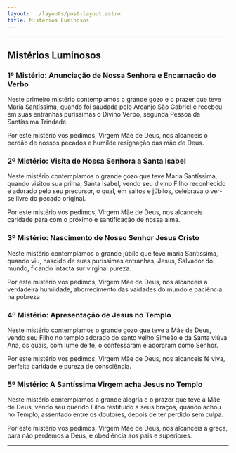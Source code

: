 ```yaml
---
layout: ../layouts/post-layout.astro
title: Mistérios Luminosos
---
```



<Start />

---

## Mistérios Luminosos

### 1º Mistério: Anunciação de Nossa Senhora e Encarnação do Verbo

Neste primeiro mistério contemplamos o grande gozo e o prazer que teve Maria Santíssima, quando foi saudada pelo Arcanjo São Gabriel e recebeu em suas entranhas puríssimas o Divino Verbo, segunda Pessoa da Santíssima Trindade.

Por este mistério vos pedimos, Virgem Mãe de Deus, nos alcanceis o perdão de nossos pecados e humilde resignação das mão de Deus.

<RezasMisterios />

### 2º Mistério: Visita de Nossa Senhora a Santa Isabel

Neste mistério contemplamos o grande gozo que teve Maria Santíssima, quando visitou sua prima, Santa Isabel, vendo seu divino Filho reconhecido e adorado pelo seu precursor, o qual, em saltos e júbilos, celebrava o ver-se livre do pecado original.

Por este mistério vos pedimos, Virgem Mãe de Deus, nos alcanceis caridade para com o próximo e santificação de nossa alma.

<RezasMisterios />

### 3º Mistério: Nascimento de Nosso Senhor Jesus Cristo

Neste mistério contemplamos o grande júbilo que teve maria Santíssima, quando viu, nascido de suas puríssimas entranhas, Jesus, Salvador do mundo, ficando intacta sur virginal pureza.

Por este mistério vos pedimos, Virgem Mãe de Deus, nos alcanceis a verdadeira humildade, aborrecimento das vaidades do mundo e paciência na pobreza

<RezasMisterios />

### 4º Mistério: Apresentação de Jesus no Templo

Neste mistério contemplamos o grande gozo que teve a Mãe de Deus, vendo seu Filho no templo adorado do santo velho Simeão e da Santa viúva Ana, os quais, com lume de fé, o confessaram e adoraram como Senhor.

Por este mistério vos pedimos, Virgem Mãe de Deus, nos alcanceis fé viva, perfeita caridade e pureza de consciência.

<RezasMisterios />

### 5º Mistério: A Santíssima Virgem acha Jesus no Templo

Neste mistério contemplamos a grande alegria e o prazer que teve a Mãe de Deus, vendo seu querido Filho restituído a seus braços, quando achou no Templo, assentado entre os doutores, depois de ter perdido sem culpa.

Por este mistério vos pedimos, Virgem Mãe de Deus, nos alcanceis a graça, para não perdemos a Deus, e obediência aos pais e superiores.

<RezasMisterios />

---

<End />
